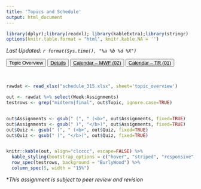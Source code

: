 ```yaml
---
title: 'Topics and Schedule'
output: html_document
---
```

```r
library(dplyr);library(readxl); library(kableExtra);library(stringr)
options(knitr.table.format = "html", knitr.kable.NA = '') 
```
_Last Updated: `r format(Sys.time(), "%a %b %d %X")` _
<br>


<button type="button" class="btn btn-secondary">
  Topic Overview
</button>
<button type="button" class="btn btn-outline-secondary">
  <a href="schedule_details.html" style="color:inherit"> Details </a>
</button>
<button type="button" class="btn btn-secondary">
  <a href="cal_mwf.html" style="color:inherit"> Calendar -- MWF (02) </a>
</button>
<button type="button" class="btn btn-secondary">
  <a href="cal_tr.html" style="color:inherit"> Calendar -- TR (01) </a>
</button>

<br>
```r
rawdat <- read_xlsx("schedule_315.xlsx", sheet='topic_overview')
```
  
```r
out <- rawdat %>% select(Week:Assignments)
testrows <- grep("midterm|final", out$Topic, ignore.case=TRUE)


out$Assignments <- gsub(" (", " (<b>", out$Assignments, fixed=TRUE)
out$Assignments <- gsub(" )", "</b>)", out$Assignments, fixed=TRUE)
out$Quiz <- gsub(" (", " (<b>", out$Quiz, fixed=TRUE)
out$Quiz <- gsub(" )", "</b>)", out$Quiz, fixed=TRUE)


knitr::kable(out, align="clcccc", escape=FALSE) %>% 
  kable_styling(bootstrap_options = c("hover", "striped", "responsive", "bordered")) %>% 
  row_spec(testrows, background = "BurlyWood") %>% 
  column_spec(5, width = "15%")
```

*_This assignment is subject to peer review and revision_

